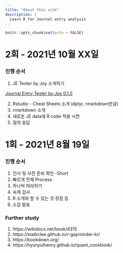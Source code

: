 ```yaml
---
title: "About this site"
description: |
  Learn R for Journal entry analysis
---
```


```r
knitr::opts_chunk$set(echo = FALSE)
```


# 2회  - 2021년 10월 XX일
    
### 진행 순서  
   
1. JE Tester by Joy 소개하기    
    
[Journal Entry Tester by Joy 0.1.0](https://joy-accounting.netlify.app/2021-08-26-journal-entry-tester-by-joy-0-1-0/)
   
2. Rstudio - Cheat Sheets 소개 (dplyr, rmarkdown한글)   
3. rmarkdown 소개    
4. 새로운 JE data에 R code 적용 시연    
5. 질의 응답   
    
    
# 1회  -  2021년 8월 19일
    
### 진행 순서
    
1. 인사 및 사전 준비 확인 -Short
2. 빠르게 전체 Process
3. 하나씩 따라하기
4. 숙제 검사
5. R 소개와 할 수 있는 것 장점 등
6. 소감 발표


### Further study
   
1. https://wikidocs.net/book/4315
2. https://statkclee.github.io/r-gapminder-kr/
3. https://bookdown.org/
4. https://hyunyulhenry.github.io/quant_cookbook/

